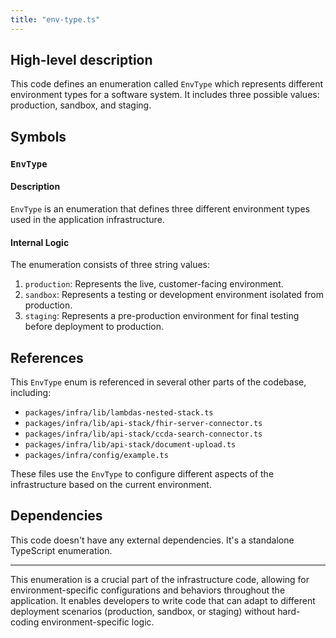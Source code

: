```yaml
---
title: "env-type.ts"
---
```


## High-level description
This code defines an enumeration called `EnvType` which represents different environment types for a software system. It includes three possible values: production, sandbox, and staging.

## Symbols

### `EnvType`
#### Description
`EnvType` is an enumeration that defines three different environment types used in the application infrastructure.

#### Internal Logic
The enumeration consists of three string values:
1. `production`: Represents the live, customer-facing environment.
2. `sandbox`: Represents a testing or development environment isolated from production.
3. `staging`: Represents a pre-production environment for final testing before deployment to production.

## References
This `EnvType` enum is referenced in several other parts of the codebase, including:
- `packages/infra/lib/lambdas-nested-stack.ts`
- `packages/infra/lib/api-stack/fhir-server-connector.ts`
- `packages/infra/lib/api-stack/ccda-search-connector.ts`
- `packages/infra/lib/api-stack/document-upload.ts`
- `packages/infra/config/example.ts`

These files use the `EnvType` to configure different aspects of the infrastructure based on the current environment.

## Dependencies
This code doesn't have any external dependencies. It's a standalone TypeScript enumeration.

___

This enumeration is a crucial part of the infrastructure code, allowing for environment-specific configurations and behaviors throughout the application. It enables developers to write code that can adapt to different deployment scenarios (production, sandbox, or staging) without hard-coding environment-specific logic.